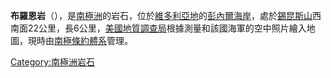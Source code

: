 {{Coord|73|12|S|160|45|E|source:GNIS|display=title}}

'''布羅恩岩'''（{{lang-en|Brawn Rocks}}），是[[南極洲|南極洲]]的岩石，位於[[維多利亞地|維多利亞地]]的[[彭內爾海岸|彭內爾海岸]]，處於[[錫昆斯山|錫昆斯山]]西南面22公里，長6公里，[[美國地質調查局|美國地質調查局]]根據測量和該國海軍的空中照片繪入地圖，現時由[[南極條約體系|南極條約體系]]管理。

{{Antarctica-geo-stub}}
[[Category:南極洲岩石|Category:南極洲岩石]]